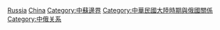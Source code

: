 [[Category:中國邊界|Russia]]
[[Category:俄羅斯邊界|China]]
[[Category:中蘇邊界|Category:中蘇邊界]]
[[Category:中華民國大陸時期與俄國關係|Category:中華民國大陸時期與俄國關係]]
[[Category:中俄关系|Category:中俄关系]]